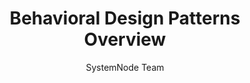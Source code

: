 ---
guideId: DESIGN-PATTERNS-101
moduleId: DESIGN-PATTERNS-12
title: Behavioral Design Patterns Overview
description: Learn patterns that focus on object communication and behavior.
author: SystemNode Team
---